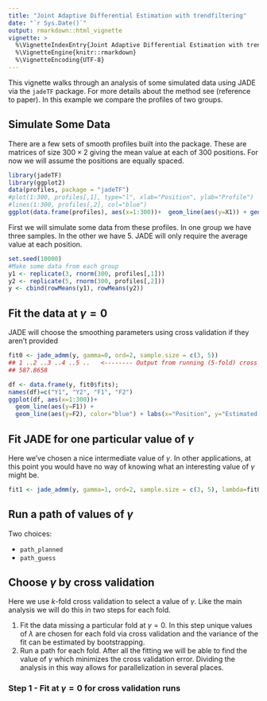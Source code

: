 ```yaml
---
title: "Joint Adaptive Differential Estimation with trendfiltering"
date: "`r Sys.Date()`"
output: rmarkdown::html_vignette
vignette: >
  %\VignetteIndexEntry{Joint Adaptive Differential Estimation with trendfiltering}
  %\VignetteEngine{knitr::rmarkdown}
  %\VignetteEncoding{UTF-8}
---
```


This vignette walks through an analysis of some simulated data using JADE via the `jadeTF` package. For more details about the method see (reference to paper). In this example we compare the profiles of two groups.

## Simulate Some Data

There are a few sets of smooth profiles built into the package. These are matrices of size $300\times 2$ giving the mean value at each of 300 positions. For now we will assume the positions are equally spaced.
```r
library(jadeTF)
library(ggplot2)
data(profiles, package = "jadeTF")
#plot(1:300, profiles[,1], type="l", xlab="Position", ylab="Profile")
#lines(1:300, profiles[,2], col="blue")
ggplot(data.frame(profiles), aes(x=1:300))+  geom_line(aes(y=X1)) + geom_line(aes(y=X2), color="blue") + labs(x="Position", y="Profile")
```

First we will simulate some data from these profiles. In one group we have three samples. In the other we have 5. JADE will only require the average value at each position. 
```r
set.seed(10000)
#Make some data from each group
y1 <- replicate(3, rnorm(300, profiles[,1]))
y2 <- replicate(5, rnorm(300, profiles[,2]))
y <- cbind(rowMeans(y1), rowMeans(y2))
```

## Fit the data at $\gamma = 0$

JADE will choose the smoothing parameters using cross validation if they aren't provided
```r
fit0 <- jade_admm(y, gamma=0, ord=2, sample.size = c(3, 5))
## 1 ..2 ..3 ..4 ..5 ..   <-------- Output from running (5-fold) cross validation
## 587.8658 
```
```r
df <- data.frame(y, fit0$fits); 
names(df)=c("Y1", "Y2", "F1", "F2")
ggplot(df, aes(x=1:300))+  
  geom_line(aes(y=F1)) + 
  geom_line(aes(y=F2), color="blue") + labs(x="Position", y="Estimated Profile")
```

## Fit JADE for one particular value of $\gamma$
Here we've chosen a nice intermediate value of $\gamma$. In other applications, at this point you would have no way of knowing what an interesting value of $\gamma$ might be.
```r
fit1 <- jade_admm(y, gamma=1, ord=2, sample.size = c(3, 5), lambda=fit0$lambda)
```

## Run a path of values of $\gamma$

Two choices:

* `path_planned`
* `path_guess`

## Choose $\gamma$ by cross validation
Here we use $k$-fold cross validation to select a value of $\gamma$. Like the main analysis we will do this in two steps for each fold. 

1. Fit the data missing a particular fold at $\gamma=0$. In this step unique values of $\lambda$ are chosen for each fold via cross validation and the variance of the fit can be estimated by bootstrapping. 
1. Run a path for each fold. After all the fitting we will be able to find the value of $\gamma$ which minimizes the cross validation error.
Dividing the analysis in this way allows for parallelization in several places.

### Step 1 - Fit at $\gamma = 0$ for cross validation runs

